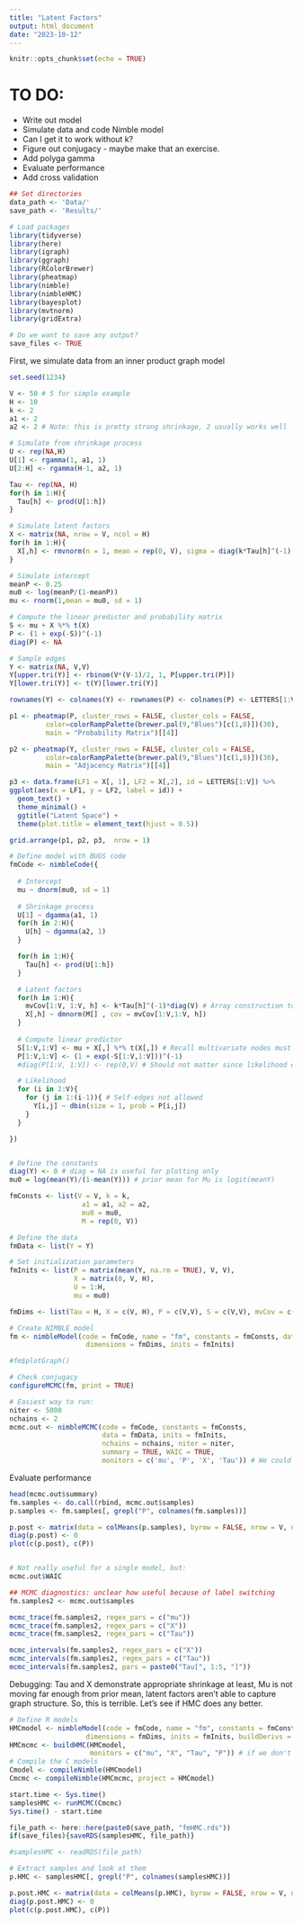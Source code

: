 ```yaml
---
title: "Latent Factors"
output: html_document
date: "2023-10-12"
---
```


```r
knitr::opts_chunk$set(echo = TRUE)
```


# TO DO:

-   Write out model
-   Simulate data and code Nimble model
-   Can I get it to work without k?
-   Figure out conjugacy - maybe make that an exercise. 
-   Add polyga gamma
-   Evaluate performance
-   Add cross validation


```r
## Set directories
data_path <- 'Data/'
save_path <- 'Results/'

# Load packages
library(tidyverse)
library(here)
library(igraph)
library(ggraph)
library(RColorBrewer)
library(pheatmap)
library(nimble)
library(nimbleHMC)
library(bayesplot)
library(mvtnorm)
library(gridExtra)

# Do we want to save any output?
save_files <- TRUE

```

First, we simulate data from an inner product graph model

```r
set.seed(1234)

V <- 50 # 5 for simple example
H <- 10
k <- 2
a1 <- 2
a2 <- 2 # Note: this is pretty strong shrinkage, 2 usually works well

# Simulate from shrinkage process
U <- rep(NA,H)
U[1] <- rgamma(1, a1, 1)
U[2:H] <- rgamma(H-1, a2, 1)

Tau <- rep(NA, H)
for(h in 1:H){
  Tau[h] <- prod(U[1:h])
}

# Simulate latent factors
X <- matrix(NA, nrow = V, ncol = H)
for(h in 1:H){
  X[,h] <- rmvnorm(n = 1, mean = rep(0, V), sigma = diag(k*Tau[h]^(-1), nrow = V)) 
}

# Simulate intercept
meanP <- 0.25
mu0 <- log(meanP/(1-meanP))
mu <- rnorm(1,mean = mu0, sd = 1)

# Compute the linear predictor and probability matrix
S <- mu + X %*% t(X)
P <- (1 + exp(-S))^(-1)
diag(P) <- NA

# Sample edges
Y <- matrix(NA, V,V)
Y[upper.tri(Y)] <- rbinom(V*(V-1)/2, 1, P[upper.tri(P)])
Y[lower.tri(Y)] <- t(Y)[lower.tri(Y)]

rownames(Y) <- colnames(Y) <- rownames(P) <- colnames(P) <- LETTERS[1:V]

p1 <- pheatmap(P, cluster_rows = FALSE, cluster_cols = FALSE, 
         color=colorRampPalette(brewer.pal(9,"Blues")[c(1,8)])(30), 
         main = "Probability Matrix")[[4]]

p2 <- pheatmap(Y, cluster_rows = FALSE, cluster_cols = FALSE, 
         color=colorRampPalette(brewer.pal(9,"Blues")[c(1,8)])(30), 
         main = "Adjacency Matrix")[[4]]

p3 <- data.frame(LF1 = X[, 1], LF2 = X[,2], id = LETTERS[1:V]) %>% 
ggplot(aes(x = LF1, y = LF2, label = id)) + 
  geom_text() + 
  theme_minimal() + 
  ggtitle("Latent Space") + 
  theme(plot.title = element_text(hjust = 0.5))

grid.arrange(p1, p2, p3,  nrow = 1)


```

```r
# Define model with BUGS code
fmCode <- nimbleCode({
  
  # Intercept
  mu ~ dnorm(mu0, sd = 1)
  
  # Shrinkage process
  U[1] ~ dgamma(a1, 1)
  for(h in 2:H){
    U[h] ~ dgamma(a2, 1)
  }

  for(h in 1:H){
    Tau[h] <- prod(U[1:h])
  }

  # Latent factors
  for(h in 1:H){
    mvCov[1:V, 1:V, h] <- k*Tau[h]^(-1)*diag(V) # Array construction to avoid multiply-defined nodes on LHS
    X[,h] ~ dmnorm(M[] , cov = mvCov[1:V,1:V, h]) 
  }
  
  # Compute linear predictor
  S[1:V,1:V] <- mu + X[,] %*% t(X[,]) # Recall multivariate nodes must be used with []
  P[1:V,1:V] <- (1 + exp(-S[1:V,1:V]))^(-1)
  #diag(P[1:V, 1:V]) <- rep(0,V) # Should not matter since likelihood excludes Y[i,i]

  # Likelihood
  for (i in 2:V){
    for (j in 1:(i-1)){ # Self-edges not allowed
      Y[i,j] ~ dbin(size = 1, prob = P[i,j])
    }
  }

})


# Define the constants
diag(Y) <- 0 # diag = NA is useful for plotting only
mu0 = log(mean(Y)/(1-mean(Y))) # prior mean for Mu is logit(meanY)

fmConsts <- list(V = V, k = k,
                  a1 = a1, a2 = a2,
                  mu0 = mu0, 
                  M = rep(0, V))

# Define the data
fmData <- list(Y = Y)

# Set initialization parameters
fmInits <- list(P = matrix(mean(Y, na.rm = TRUE), V, V),
                X = matrix(0, V, H), 
                U = 1:H,
                mu = mu0)

fmDims <- list(Tau = H, X = c(V, H), P = c(V,V), S = c(V,V), mvCov = c(V,V,H))

# Create NIMBLE model
fm <- nimbleModel(code = fmCode, name = "fm", constants = fmConsts, data = fmData, 
                   dimensions = fmDims, inits = fmInits)

#fm$plotGraph()

# Check conjugacy
configureMCMC(fm, print = TRUE)

# Easiest way to run: 
niter <- 5000
nchains <- 2
mcmc.out <- nimbleMCMC(code = fmCode, constants = fmConsts,
                       data = fmData, inits = fmInits,
                       nchains = nchains, niter = niter,
                       summary = TRUE, WAIC = TRUE,
                       monitors = c('mu', 'P', 'X', 'Tau')) # We could also include X and investigate distribution of latent factors
```
Evaluate performance

```r
head(mcmc.out$summary)
fm.samples <- do.call(rbind, mcmc.out$samples)
p.samples <- fm.samples[, grepl("P", colnames(fm.samples))]

p.post <- matrix(data = colMeans(p.samples), byrow = FALSE, nrow = V, ncol = V)
diag(p.post) <- 0
plot(c(p.post), c(P))


# Not really useful for a single model, but: 
mcmc.out$WAIC

## MCMC diagnostics: unclear how useful because of label switching
fm.samples2 <- mcmc.out$samples

mcmc_trace(fm.samples2, regex_pars = c("mu")) 
mcmc_trace(fm.samples2, regex_pars = c("X")) 
mcmc_trace(fm.samples2, regex_pars = c("Tau")) 

mcmc_intervals(fm.samples2, regex_pars = c("X"))
mcmc_intervals(fm.samples2, regex_pars = c("Tau"))
mcmc_intervals(fm.samples2, pars = paste0("Tau[", 1:5, "]"))

```

Debugging: Tau and X demonstrate appropriate shrinkage at least, Mu is not moving far enough from prior mean,
latent factors aren't able to capture graph structure. So, this is terrible. Let's see if HMC does any better. 

```r
# Define R models
HMCmodel <- nimbleModel(code = fmCode, name = "fm", constants = fmConsts, data = fmData, 
                   dimensions = fmDims, inits = fmInits, buildDerivs = TRUE) # we need to enable derivative capabilities for the model 
HMCmcmc <- buildHMC(HMCmodel, 
                    monitors = c("mu", "X", "Tau", "P")) # if we don't supply node names, all non-data nodes will be sampled via HMC
# Compile the C models
Cmodel <- compileNimble(HMCmodel)
Cmcmc <- compileNimble(HMCmcmc, project = HMCmodel)

start.time <- Sys.time()
samplesHMC <- runMCMC(Cmcmc)
Sys.time() - start.time

file_path <- here::here(paste0(save_path, "fmHMC.rds"))
if(save_files){saveRDS(samplesHMC, file_path)}

#samplesHMC <- readRDS(file_path)

# Extract samples and look at them
p.HMC <- samplesHMC[, grepl("P", colnames(samplesHMC))]

p.post.HMC <- matrix(data = colMeans(p.HMC), byrow = FALSE, nrow = V, ncol = V)
diag(p.post.HMC) <- 0
plot(c(p.post.HMC), c(P))
```